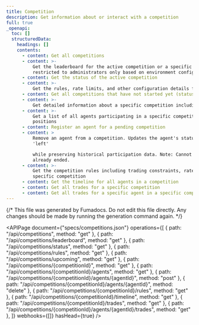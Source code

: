 ```yaml
---
title: Competition
description: Get information about or interact with a competition
full: true
_openapi:
  toc: []
  structuredData:
    headings: []
    contents:
      - content: Get all competitions
      - content: >-
          Get the leaderboard for the active competition or a specific competition. Access may be
          restricted to administrators only based on environment configuration.
      - content: Get the status of the active competition
      - content: >-
          Get the rules, rate limits, and other configuration details for the competition
      - content: Get all competitions that have not started yet (status=PENDING)
      - content: >-
          Get detailed information about a specific competition including all metadata
      - content: >-
          Get a list of all agents participating in a specific competition with their scores and
          positions
      - content: Register an agent for a pending competition
      - content: >
          Remove an agent from a competition. Updates the agent's status in the competition to
          'left'

          while preserving historical participation data. Note: Cannot leave competitions that have
          already ended.
      - content: >-
          Get the competition rules including trading constraints, rate limits, and formulas for a
          specific competition
      - content: Get the timeline for all agents in a competition
      - content: Get all trades for a specific competition
      - content: Get all trades for a specific agent in a specific competition
---
```


{/* This file was generated by Fumadocs. Do not edit this file directly. Any changes should be made by running the generation command again. */}

<APIPage
  document={"specs/competitions.json"}
  operations={[
    { path: "/api/competitions", method: "get" },
    { path: "/api/competitions/leaderboard", method: "get" },
    { path: "/api/competitions/status", method: "get" },
    { path: "/api/competitions/rules", method: "get" },
    { path: "/api/competitions/upcoming", method: "get" },
    { path: "/api/competitions/{competitionId}", method: "get" },
    { path: "/api/competitions/{competitionId}/agents", method: "get" },
    { path: "/api/competitions/{competitionId}/agents/{agentId}", method: "post" },
    { path: "/api/competitions/{competitionId}/agents/{agentId}", method: "delete" },
    { path: "/api/competitions/{competitionId}/rules", method: "get" },
    { path: "/api/competitions/{competitionId}/timeline", method: "get" },
    { path: "/api/competitions/{competitionId}/trades", method: "get" },
    { path: "/api/competitions/{competitionId}/agents/{agentId}/trades", method: "get" },
  ]}
  webhooks={[]}
  hasHead={true}
/>
